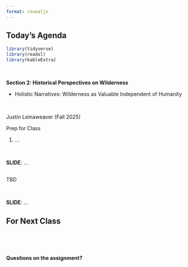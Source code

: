 ```yaml
---
format: revealjs
---
```


## Today's Agenda {background-image="Images/background-forest_v3.png" .center}

```r
library(tidyverse)
library(readxl)
library(kableExtra)
```

<br>

::: {.r-fit-text}

**Section 2: Historical Perspectives on Wilderness**

- Holistic Narratives: Wilderness as Valuable Independent of Humanity

:::

<br>

::: r-stack
Justin Leinaweaver (Fall 2025)
:::

::: notes
Prep for Class

1. ...

<br>

**SLIDE**: ...

:::



## {background-image="Images/background-forest_v3.png" .center}

::: {.r-fit-text}

TBD

:::

::: notes

<br>

**SLIDE**: ...

:::






## For Next Class {background-image="Images/background-forest_v3.png" .center}

<br>


::: notes

<br>

**Questions on the assignment?**

:::
